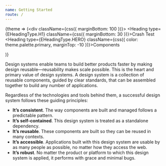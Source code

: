 ```yaml
---
name: Getting Started
route: /
---
```



<ThemeConsumer>{theme => (<div className={css({ marginBottom: 100 })}>
<Heading type={EHeadingType.H1} className={css({ marginBottom: 30 })}>Crash Test</Heading>
<Heading type={EHeadingType.HERO} className={css({ color: theme.palette.primary, marginTop: -10 })}>Components</Heading>
</div>)}</ThemeConsumer>

Design systems enable teams to build better products faster by making design reusable—reusability makes scale possible. This is the heart and primary value of design systems. A design system is a collection of reusable components, guided by clear standards, that can be assembled together to build any number of applications.

Regardless of the technologies and tools behind them, a successful design system follows these guiding principles:

- **It’s consistent**. The way components are built and managed follows a predictable pattern.
- **It’s self-contained**. This design system is treated as a standalone dependency.
- **It’s reusable**. These components are built so they can be reused in many contexts.
- **It’s accessible**. Applications built with this design system are usable by as many people as possible, no matter how they access the web.
- **It’s robust**. No matter the product or platform to which this design system is applied, it performs with grace and minimal bugs.